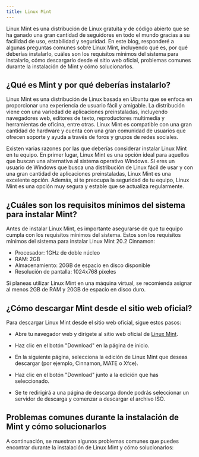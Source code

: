 ```yaml
---
title: Linux Mint 
---
```

Linux Mint es una distribución de Linux gratuita y de código abierto que se ha ganado una gran cantidad de seguidores en todo el mundo gracias a su facilidad de uso, estabilidad y seguridad. En este blog, responderé a algunas preguntas comunes sobre Linux Mint, incluyendo qué es, por qué deberías instalarlo, cuáles son los requisitos mínimos del sistema para instalarlo, cómo descargarlo desde el sitio web oficial, problemas comunes durante la instalación de Mint y cómo solucionarlos.

## ¿Qué es Mint y por qué deberías instalarlo?

Linux Mint es una distribución de Linux basada en Ubuntu que se enfoca en proporcionar una experiencia de usuario fácil y amigable. La distribución viene con una variedad de aplicaciones preinstaladas, incluyendo navegadores web, editores de texto, reproductores multimedia y herramientas de oficina, entre otras. Linux Mint es compatible con una gran cantidad de hardware y cuenta con una gran comunidad de usuarios que ofrecen soporte y ayuda a través de foros y grupos de redes sociales.

Existen varias razones por las que deberías considerar instalar Linux Mint en tu equipo. En primer lugar, Linux Mint es una opción ideal para aquellos que buscan una alternativa al sistema operativo Windows. Si eres un usuario de Windows que busca una distribución de Linux fácil de usar y con una gran cantidad de aplicaciones preinstaladas, Linux Mint es una excelente opción. Además, si te preocupa la seguridad de tu equipo, Linux Mint es una opción muy segura y estable que se actualiza regularmente.

## ¿Cuáles son los requisitos mínimos del sistema para instalar Mint?

Antes de instalar Linux Mint, es importante asegurarse de que tu equipo cumpla con los requisitos mínimos del sistema. Estos son los requisitos mínimos del sistema para instalar Linux Mint 20.2 Cinnamon:

- Procesador: 1GHz de doble núcleo
- RAM: 2GB
- Almacenamiento: 20GB de espacio en disco disponible
- Resolución de pantalla: 1024x768 píxeles

Si planeas utilizar Linux Mint en una máquina virtual, se recomienda asignar al menos 2GB de RAM y 20GB de espacio en disco duro.

## ¿Cómo descargar Mint desde el sitio web oficial?

Para descargar Linux Mint desde el sitio web oficial, sigue estos pasos:

- Abre tu navegador web y dirígete al sitio web oficial de [Linux Mint](https://linuxmint.com/).

- Haz clic en el botón "Download" en la página de inicio.


- En la siguiente página, selecciona la edición de Linux Mint que deseas descargar (por ejemplo, Cinnamon, MATE o Xfce).

- Haz clic en el botón "Download" junto a la edición que has seleccionado.

- Se te redirigirá a una página de descarga donde podrás seleccionar un servidor de descarga y comenzar a descargar el archivo ISO.

## Problemas comunes durante la instalación de Mint y cómo solucionarlos

A continuación, se muestran algunos problemas comunes que puedes encontrar durante la instalación de Linux Mint y cómo solucionarlos:
